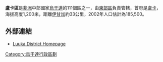 {{Infobox settlement
|name=盧卡區
|settlement_type=
|native_name      =
|nickname           = 
|image_skyline      
|image_size          = 
|image_caption       =
|image_flag         = 
|image_seal         =
|image_map          = <!-- 檔案不存在 Luuka District Uganda.png -->
|map_caption        = 
|coordinates_region   = UG
|subdivision_type1   = 國家
|subdivision_name1   = {{flag|Uganda}}
|subdivision_type2  = 地理區
|subdivision_name2  = [[東部區_(烏干達)|東部區]]
|subdivision_type3  = 首府
|subdivision_name3  = [[盧卡|盧卡]]
|subdivision_type4  = 
|subdivision_name4  = 
|leader_title       =
|leader_name        =
|established_title  =
|established_date   = 
|area_magnitude     = 
|area_total_km2         =  
|area_land_km2          = 
|area_water_km2         = 
|population_as_of   = 2002估計
|population_note    = 
|population_total   = 185500
|population_metro   = 
|population_density_km2 = 
|timezone           =[[東非時間|東非時間]]
|utc_offset         = +3
|timezone_DST       = 
|utc_offset_DST     = 
|latd=00|latm=42|lats=|latNS=N
|longd=33|longm=18|longs=|longEW=E
|elevation_m          = 1200 
|blank_name             =
|blank_info             =
|website            = [http://www.luuka.go.ug]
|footnotes          = 
}}

'''盧卡區'''是[[非洲|非洲]]中部國家[[烏干達|烏干達]]的111個區之一，由[[東部區_(烏干達)|東部區]]負責管轄，首府是[[盧卡|盧卡]]，海拔高度1,200米，距離[[伊甘加|伊甘加]]約33公里，2002年人口估計為185,500。

==外部連結==
* [http://www.luuka.go.ug   Luuka District Homepage] {{Wayback|url=http://www.luuka.go.ug/ |date=20150721151358 }}

{{coord|00|42|N|33|18|E|region:UG_type:adm1st_source:jawiki|display=title}}

{{Uganda-stub}}
{{烏干達行政區劃}}

[[Category:烏干達行政區劃|Category:烏干達行政區劃]]